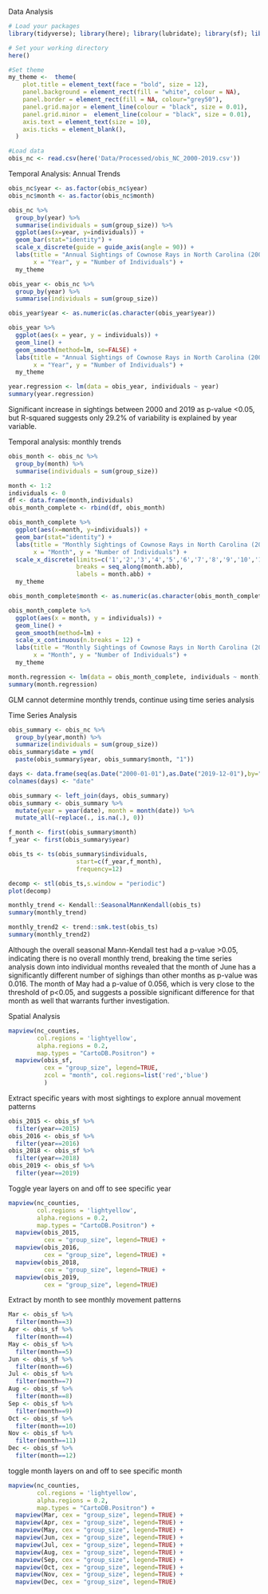 Data Analysis

```r
# Load your packages
library(tidyverse); library(here); library(lubridate); library(sf); library(mapview); library(leaflet); library(trend); library(Kendall)

# Set your working directory
here()

#Set theme
my_theme <-  theme(
    plot.title = element_text(face = "bold", size = 12),
    panel.background = element_rect(fill = "white", colour = NA), 
    panel.border = element_rect(fill = NA, colour="grey50"), 
    panel.grid.major = element_line(colour = "black", size = 0.01),
    panel.grid.minor =  element_line(colour = "black", size = 0.01),
    axis.text = element_text(size = 10),
    axis.ticks = element_blank(),
  )

#Load data
obis_nc <- read.csv(here('Data/Processed/obis_NC_2000-2019.csv'))
```

Temporal Analysis: Annual Trends
```r
obis_nc$year <- as.factor(obis_nc$year)
obis_nc$month <- as.factor(obis_nc$month)

obis_nc %>%
  group_by(year) %>%
  summarise(individuals = sum(group_size)) %>%
  ggplot(aes(x=year, y=individuals)) +
  geom_bar(stat="identity") +
  scale_x_discrete(guide = guide_axis(angle = 90)) +
  labs(title = "Annual Sightings of Cownose Rays in North Carolina (2000-2019)",
       x = "Year", y = "Number of Individuals") +
  my_theme
```

```r
obis_year <- obis_nc %>%
  group_by(year) %>%
  summarise(individuals = sum(group_size))

obis_year$year <- as.numeric(as.character(obis_year$year))

obis_year %>%
  ggplot(aes(x = year, y = individuals)) +
  geom_line() +
  geom_smooth(method=lm, se=FALSE) +
  labs(title = "Annual Sightings of Cownose Rays in North Carolina (2000-2019)",
       x = "Year", y = "Number of Individuals") +
  my_theme
```
```r
year.regression <- lm(data = obis_year, individuals ~ year)
summary(year.regression)
```
Significant increase in sightings between 2000 and 2019 as p-value <0.05, but R-squared suggests only 29.2% of variability is explained by year variable.


Temporal analysis: monthly trends
```r
obis_month <- obis_nc %>%
  group_by(month) %>%
  summarise(individuals = sum(group_size)) 

month <- 1:2
individuals <- 0
df <- data.frame(month,individuals)
obis_month_complete <- rbind(df, obis_month)

obis_month_complete %>%
  ggplot(aes(x=month, y=individuals)) +
  geom_bar(stat="identity") +
  labs(title = "Monthly Sightings of Cownose Rays in North Carolina (2000-2019)",
       x = "Month", y = "Number of Individuals") +
  scale_x_discrete(limits=c('1','2','3','4','5','6','7','8','9','10','11','12'),
                   breaks = seq_along(month.abb), 
                   labels = month.abb) +
  my_theme
```

```r
obis_month_complete$month <- as.numeric(as.character(obis_month_complete$month))

obis_month_complete %>%
  ggplot(aes(x = month, y = individuals)) +
  geom_line() +
  geom_smooth(method=lm) +
  scale_x_continuous(n.breaks = 12) +
  labs(title = "Monthly Sightings of Cownose Rays in North Carolina (2000-2019)",
       x = "Month", y = "Number of Individuals") +
  my_theme
```
```r
month.regression <- lm(data = obis_month_complete, individuals ~ month)
summary(month.regression)
```

GLM cannot determine monthly trends, continue using time series analysis

Time Series Analysis
```r
obis_summary <- obis_nc %>%
  group_by(year,month) %>%
  summarize(individuals = sum(group_size))
obis_summary$date = ymd(
  paste(obis_summary$year, obis_summary$month, "1"))

days <- data.frame(seq(as.Date("2000-01-01"),as.Date("2019-12-01"),by="1 month"))
colnames(days) <- "date"

obis_summary <- left_join(days, obis_summary)
obis_summary <- obis_summary %>%
  mutate(year = year(date), month = month(date)) %>%
  mutate_all(~replace(., is.na(.), 0))
```

```r
f_month <- first(obis_summary$month)
f_year <- first(obis_summary$year)

obis_ts <- ts(obis_summary$individuals,
                   start=c(f_year,f_month),
                   frequency=12) 

decomp <- stl(obis_ts,s.window = "periodic")
plot(decomp)
```

```r
monthly_trend <- Kendall::SeasonalMannKendall(obis_ts)
summary(monthly_trend)
```

```r
monthly_trend2 <- trend::smk.test(obis_ts)
summary(monthly_trend2)
```
Although the overall seasonal Mann-Kendall test had a p-value >0.05, indicating there is no overall monthly trend, breaking the time series analysis down into individual months revealed that the month of June has a significantly different number of sighings than other months as p-value was 0.016. The month of May had a p-value of 0.056, which is very close to the threshold of p<0.05, and suggests a possible significant difference for that month as well that warrants further investigation.


Spatial Analysis
```r
mapview(nc_counties,
        col.regions = 'lightyellow', 
        alpha.regions = 0.2, 
        map.types = "CartoDB.Positron") +
  mapview(obis_sf, 
          cex = "group_size", legend=TRUE,
          zcol = "month", col.regions=list('red','blue')
          )
```

Extract specific years with most sightings to explore annual movement patterns
```r
obis_2015 <- obis_sf %>%
  filter(year==2015)
obis_2016 <- obis_sf %>%
  filter(year==2016)
obis_2018 <- obis_sf %>%
  filter(year==2018)
obis_2019 <- obis_sf %>%
  filter(year==2019)
```

Toggle year layers on and off to see specific year
```r
mapview(nc_counties,
        col.regions = 'lightyellow', 
        alpha.regions = 0.2, 
        map.types = "CartoDB.Positron") +
  mapview(obis_2015, 
          cex = "group_size", legend=TRUE) +
  mapview(obis_2016, 
          cex = "group_size", legend=TRUE) +
  mapview(obis_2018, 
          cex = "group_size", legend=TRUE) +
  mapview(obis_2019, 
          cex = "group_size", legend=TRUE)
```

Extract by month to see monthly movement patterns
```r
Mar <- obis_sf %>%
  filter(month==3)
Apr <- obis_sf %>%
  filter(month==4)
May <- obis_sf %>%
  filter(month==5)
Jun <- obis_sf %>%
  filter(month==6)
Jul <- obis_sf %>%
  filter(month==7)
Aug <- obis_sf %>%
  filter(month==8)
Sep <- obis_sf %>%
  filter(month==9)
Oct <- obis_sf %>%
  filter(month==10)
Nov <- obis_sf %>%
  filter(month==11)
Dec <- obis_sf %>%
  filter(month==12)
```

toggle month layers on and off to see specific month
```r
mapview(nc_counties,
        col.regions = 'lightyellow', 
        alpha.regions = 0.2, 
        map.types = "CartoDB.Positron") +
  mapview(Mar, cex = "group_size", legend=TRUE) +
  mapview(Apr, cex = "group_size", legend=TRUE) +
  mapview(May, cex = "group_size", legend=TRUE) +
  mapview(Jun, cex = "group_size", legend=TRUE) +
  mapview(Jul, cex = "group_size", legend=TRUE) +
  mapview(Aug, cex = "group_size", legend=TRUE) +
  mapview(Sep, cex = "group_size", legend=TRUE) +
  mapview(Oct, cex = "group_size", legend=TRUE) +
  mapview(Nov, cex = "group_size", legend=TRUE) +
  mapview(Dec, cex = "group_size", legend=TRUE)
```